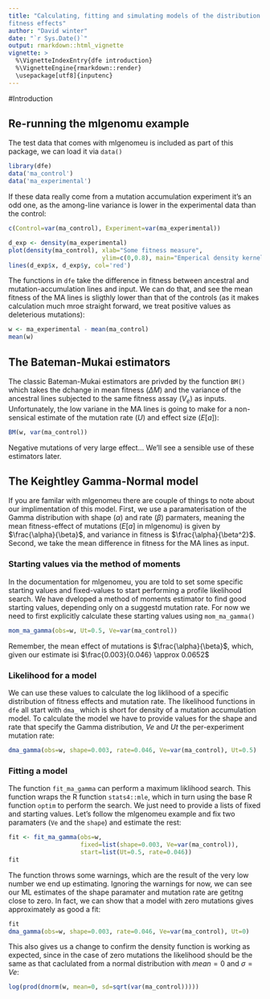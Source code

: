```yaml
---
title: "Calculating, fitting and simulating models of the distribution of
fitness effects"
author: "David winter"
date: "`r Sys.Date()`"
output: rmarkdown::html_vignette
vignette: >
  %\VignetteIndexEntry{dfe introduction}
  %\VignetteEngine{rmarkdown::render}
  \usepackage[utf8]{inputenc}
---
```


#Introduction

## Re-running the mlgenomu example

The test data that comes with mlgenomeu is included as part of this package, we
can load it via `data()`

```r
library(dfe)
data('ma_control')
data('ma_experimental')
```

If these data really come from a mutation accumulation experiment it's an odd
one, as the among-line variance is lower in the experimental data than the
control:


```r
c(Control=var(ma_control), Experiment=var(ma_experimental))
```

```r
d_exp <- density(ma_experimental)
plot(density(ma_control), xlab="Some fitness measure", 
                          ylim=c(0,0.8), main="Emperical density kernels")
lines(d_exp$x, d_exp$y, col='red')  
```


The functions in `dfe` take the difference in fitness between ancestral and
mutation-accumulation lines and input. We can do that, and see the mean fitness
of the MA lines is sligthly lower than that of the controls (as it makes
calculation much mroe straight forward, we treat positive values as deleterious
mutations):

```r
w <- ma_experimental - mean(ma_control)
mean(w)
```

## The Bateman-Mukai estimators

The classic Bateman-Mukai estimators are privded by the function `BM()` which
takes the dchange in mean fitness ($\Delta M$) and the variance of the ancestral
lines subjected to the same fitness assay ($V_e$) as inputs.
Unfortunately, the low variane in the MA lines is going to make for a
non-sensical estimate of the mutation rate ($U$) and effect size ($E[a]$):


```r
BM(w, var(ma_control))
```

Negative mutations of very large effect... We'll see a sensible use of these
estimators later. 

## The Keightley Gamma-Normal model

If you are familar with mlgenomeu there are couple of things to note about our
implimentation of this model. First, we use a paramaterisation of the Gamma
distribution with shape ($\alpha$) and rate ($\beta$) parmaters, meaning the
mean fitness-effect of mutations ($E[a]$ in mlgenomu) is given by 
$\frac{\alpha}{\beta}$, and variance in fitness is $\frac{\alpha}{\beta^2}$.
Second, we take the mean difference in fitness for the MA lines as input. 


### Starting values via the method of moments
In the documentation for mlgenomeu, you are told to set some specific starting
values and fixed-values to start performing a profile likelihood search. We 
have dveloped a method of moments estimator to find good starting values, 
depending only on a suggestd mutation rate. For now we need to first explicitly
calculate these starting values using `mom_ma_gamma()`


```r
mom_ma_gamma(obs=w, Ut=0.5, Ve=var(ma_control))
```

Remember, the mean effect of mutations is $\frac{\alpha}{\beta}$, which, given
our estimate isi $\frac{0.003}{0.046} \approx 0.0652$

### Likelihood for a model

We can use these values to calculate the log liklihood of a specific
distribution of fitness effects and mutation rate. The likelihood functions in 
`dfe` all start with `dma_` which is short for density of a mutation
accumulation model. To calculate the model we have to provide values for the 
shape and rate that specify the Gamma distribution, $Ve$ and $Ut$ the
per-experiment mutation rate:

```r
dma_gamma(obs=w, shape=0.003, rate=0.046, Ve=var(ma_control), Ut=0.5)
```

### Fitting a model

The function `fit_ma_gamma` can perform a maximum liklihood search. This
function wraps the R function `stats4::mle`, which in turn using the base R
function `optim` to perform the search. We just need to provide a lists of fixed
and starting values. Let's follow the mlgenomeu example and fix two paramaters
(`Ve` and the `shape`)  and estimate the rest:


```r
fit <- fit_ma_gamma(obs=w, 
                    fixed=list(shape=0.003, Ve=var(ma_control)),
                    start=list(Ut=0.5, rate=0.046))
fit
```

The function throws some warnings, which are the result of the very low number
we end up estimating. Ignoring the warnings for now, we can see our ML estimates
of the shape paramater and mutation rate are getitng close to zero. In fact, we
can show that a model with zero mutations gives approximately as good a fit:


```r
fit
dma_gamma(obs=w, shape=0.003, rate=0.046, Ve=var(ma_control), Ut=0)   
```

This also gives us a change to confirm the density function is working as
expected, since in the case of zero mutations the likelihood should be the same
as that caclulated from a normal distribution with $mean = 0$ and $\sigma = Ve$:

```r
log(prod(dnorm(w, mean=0, sd=sqrt(var(ma_control))))) 
```
